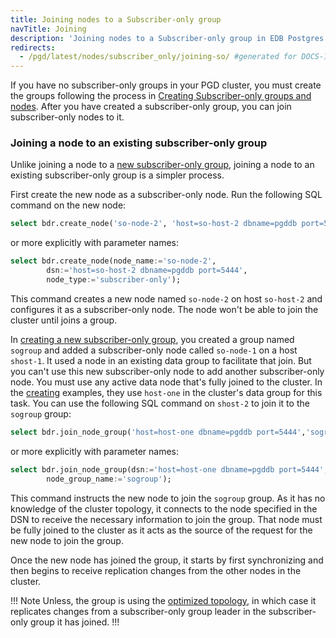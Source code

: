 ```yaml
---
title: Joining nodes to a Subscriber-only group
navTitle: Joining
description: 'Joining nodes to a Subscriber-only group in EDB Postgres Distributed'
redirects:
  - /pgd/latest/nodes/subscriber_only/joining-so/ #generated for DOCS-1247-PGD-6.0-Docs
---
```


If you have no subscriber-only groups in your PGD cluster, you must create the groups following the process in [Creating Subscriber-only groups and nodes](creating-so). After you have created a subscriber-only group, you can join subscriber-only nodes to it.

### Joining a node to an existing subscriber-only group

Unlike joining a node to a [new subscriber-only group](creating-so), joining a node to an existing subscriber-only group is a simpler process. 

First create the new node as a subscriber-only node. Run the following SQL command on the new node:

```sql
select bdr.create_node('so-node-2', 'host=so-host-2 dbname=pgddb port=5444', 'subscriber-only');
```

or more explicitly with parameter names:

```sql
select bdr.create_node(node_name:='so-node-2',
        dsn:='host=so-host-2 dbname=pgddb port=5444',
        node_type:='subscriber-only');
```

This command creates a new node named `so-node-2` on host `so-host-2` and configures it as a subscriber-only node. 
The node won't be able to join the cluster until joins a group.

In [creating a new subscriber-only group](creating-so), you created a group named `sogroup` and added a subscriber-only node called `so-node-1` on a host `shost-1`. 
It used a node in an existing data group to facilitate that join. 
But you can't use this new subscriber-only node to add another subscriber-only node. 
You must use any active data node that's fully joined to the cluster. 
In the [creating](creating-so) examples, they use `host-one` in the cluster's data group for this task. 
You can use the following SQL command on `shost-2` to join it to the `sogroup` group:

```sql
select bdr.join_node_group('host=host-one dbname=pgddb port=5444','sogroup');
```

or more explicitly with parameter names:

```sql
select bdr.join_node_group(dsn:='host=host-one dbname=pgddb port=5444',
        node_group_name:='sogroup');
```

This command instructs the new node to join the `sogroup` group. As it has no knowledge of the cluster topology, it connects to the node specified in the DSN to receive the necessary information to join the group. That node must be fully joined to the cluster as it acts as the source of the request for the new node to join the group.

Once the new node has joined the group, it starts by first synchronizing and then begins to receive replication changes from the other nodes in the cluster. 

!!! Note 
Unless, the group is using the [optimized topology](optimizing-so), in which case it replicates changes from a subscriber-only group leader in the subscriber-only group it has joined.
!!!
